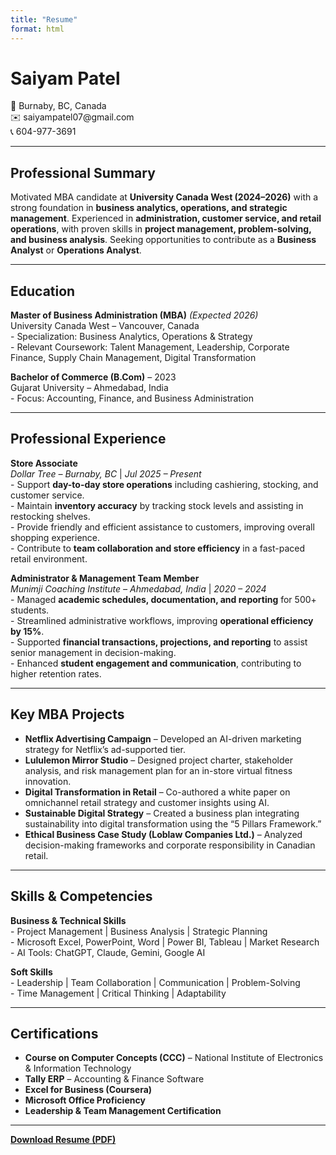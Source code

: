 ```yaml
---
title: "Resume"
format: html
---
```


# Saiyam Patel  

📍 Burnaby, BC, Canada  
✉️ saiyampatel07@gmail.com  
📞 604-977-3691  

---

## Professional Summary  
Motivated MBA candidate at **University Canada West (2024–2026)** with a strong foundation in **business analytics, operations, and strategic management**. Experienced in **administration, customer service, and retail operations**, with proven skills in **project management, problem-solving, and business analysis**. Seeking opportunities to contribute as a **Business Analyst** or **Operations Analyst**.  

---

## Education  

**Master of Business Administration (MBA)** *(Expected 2026)*  
University Canada West – Vancouver, Canada  
- Specialization: Business Analytics, Operations & Strategy  
- Relevant Coursework: Talent Management, Leadership, Corporate Finance, Supply Chain Management, Digital Transformation  

**Bachelor of Commerce (B.Com)** – 2023  
Gujarat University – Ahmedabad, India  
- Focus: Accounting, Finance, and Business Administration  

---

## Professional Experience  

**Store Associate**  
*Dollar Tree – Burnaby, BC* | *Jul 2025 – Present*  
- Support **day-to-day store operations** including cashiering, stocking, and customer service.  
- Maintain **inventory accuracy** by tracking stock levels and assisting in restocking shelves.  
- Provide friendly and efficient assistance to customers, improving overall shopping experience.  
- Contribute to **team collaboration and store efficiency** in a fast-paced retail environment.  

**Administrator & Management Team Member**  
*Munimji Coaching Institute – Ahmedabad, India* | *2020 – 2024*  
- Managed **academic schedules, documentation, and reporting** for 500+ students.  
- Streamlined administrative workflows, improving **operational efficiency by 15%**.  
- Supported **financial transactions, projections, and reporting** to assist senior management in decision-making.  
- Enhanced **student engagement and communication**, contributing to higher retention rates.  

---

## Key MBA Projects  

- **Netflix Advertising Campaign** – Developed an AI-driven marketing strategy for Netflix’s ad-supported tier.  
- **Lululemon Mirror Studio** – Designed project charter, stakeholder analysis, and risk management plan for an in-store virtual fitness innovation.  
- **Digital Transformation in Retail** – Co-authored a white paper on omnichannel retail strategy and customer insights using AI.  
- **Sustainable Digital Strategy** – Created a business plan integrating sustainability into digital transformation using the “5 Pillars Framework.”  
- **Ethical Business Case Study (Loblaw Companies Ltd.)** – Analyzed decision-making frameworks and corporate responsibility in Canadian retail.  

---

## Skills & Competencies  

**Business & Technical Skills**  
- Project Management | Business Analysis | Strategic Planning  
- Microsoft Excel, PowerPoint, Word | Power BI, Tableau | Market Research  
- AI Tools: ChatGPT, Claude, Gemini, Google AI  

**Soft Skills**  
- Leadership | Team Collaboration | Communication | Problem-Solving  
- Time Management | Critical Thinking | Adaptability  

---

## Certifications  
- **Course on Computer Concepts (CCC)** – National Institute of Electronics & Information Technology  
- **Tally ERP** – Accounting & Finance Software  
- **Excel for Business (Coursera)**  
- **Microsoft Office Proficiency**  
- **Leadership & Team Management Certification**

---

**[Download Resume (PDF)](files/resume.pdf){target="_blank"}**

